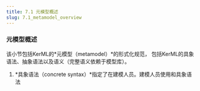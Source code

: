 ```yaml
---
title: 7.1 元模型概述
slug: 7.1_metamodel_overview
---
```


### 元模型概述

该小节包括KerML的*元模型（metamodel）*的形式化规范，
包括KerML的具象语法、抽象语法以及语义（完整语义依赖于模型库）。

  1. *具象语法（concrete syntax）*指定了在建模人员。建模人员使用和具象语法